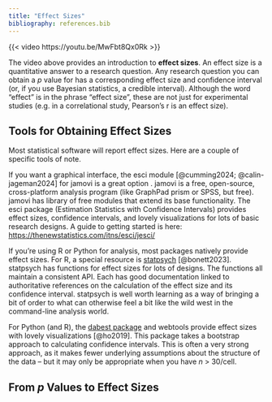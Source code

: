 ```yaml
---
title: "Effect Sizes"
bibliography: references.bib
---
```


{{< video https://youtu.be/MwFbt8Qx0Rk >}}

The video above provides an introduction to **effect sizes**. An effect size is a quantitative answer to a research question. Any research question you can obtain a *p* value for has a corresponding effect size and confidence interval (or, if you use Bayesian statistics, a credible interval). Although the word "effect" is in the phrase "effect size", these are not just for experimental studies (e.g. in a correlational study, Pearson's r is an effect size).

## Tools for Obtaining Effect Sizes

Most statistical software will report effect sizes. Here are a couple of specific tools of note.

If you want a graphical interface, the esci module [@cumming2024; @calin-jageman2024] for jamovi is a great option . jamovi is a free, open-source, cross-platform analysis program (like GraphPad prism or SPSS, but free). jamovi has library of free modules that extend its base functionality. The esci package (Estimation Statistics with Confidence Intervals) provides effect sizes, confidence intervals, and lovely visualizations for lots of basic research designs. A guide to getting started is here: <https://thenewstatistics.com/itns/esci/jesci/>

If you're using R or Python for analysis, most packages natively provide effect sizes. For R, a special resource is [statpsych](https://cran.r-project.org/package=statpsych) [@bonett2023]. statpsych has functions for effect sizes for lots of designs. The functions all maintain a consistent API. Each has good documentation linked to authoritative references on the calculation of the effect size and its confidence interval. statpsych is well worth learning as a way of bringing a bit of order to what can otherwise feel a bit like the wild west in the command-line analysis world.

For Python (and R), the [dabest package](https://acclab.github.io/DABEST-python/) and webtools provide effect sizes with lovely visualizations [@ho2019]. This package takes a bootstrap approach to calculating confidence intervals. This is often a very strong approach, as it makes fewer underlying assumptions about the structure of the data – but it may only be appropriate when you have *n* \> 30/cell.

## From *p* Values to Effect Sizes

